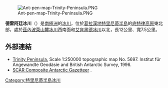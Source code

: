 [[Image:Ant-pen-map-Trinity-Peninsula.PNG|thumb]]

{{coord|63|54|00|S|58|41|00|W|display=title}}

'''德雷阿廷冰川'''（{{lang-en|Dreatin Glacier}}）是[[南極洲|南極洲]]的[[冰川|冰川]]，位於[[葛拉漢地|葛拉漢地]][[特里尼蒂半島|特里尼蒂半島]]的[[底特律高原|底特律高原]]東北部，處於[[茲內波萊山麓冰川|茲內波萊山麓冰川]]西南面和[[艾肯黑德冰川|艾肯黑德冰川]]以北，長12公里、寬7.5公里。

==外部連結==
* [https://web.archive.org/web/20131002100340/http://www.bkg.bund.de/nn_193194/DE/Bundesamt/Downloads/Kostenlose-Karten/Antarktis-Karten/Satellitenbildkarten/Scale250/Daten/Trinity-Peninsula%2CtemplateId%3Draw%2Cproperty%3DpublicationFile.pdf/Trinity-Peninsula.pdf Trinity Peninsula.] Scale 1:250000 topographic map No. 5697. Institut für Angewandte Geodäsie and British Antarctic Survey, 1996.
* [http://data.aad.gov.au/aadc/gaz/scar/ SCAR Composite Antarctic Gazetteer] {{WebCite|url=https://www.webcitation.org/5ug2CfC7m?url=http://data.aad.gov.au/aadc/gaz/scar/ |date=20101202140255 |dateformat=iso }}.

{{DEFAULTSORT:Dreatin Glacier}}
[[Category:特里尼蒂半島冰川|Category:特里尼蒂半島冰川]]


{{TrinityPeninsula-geo-stub}}